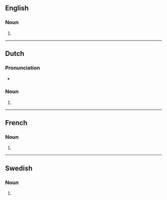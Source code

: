 ==English==

===Noun===
{{head|en|noun form}}

# {{plural of|en|dressing}}

----

==Dutch==

===Pronunciation===
* {{audio|nl|Nl-dressings.ogg|Audio}}

===Noun===
{{head|nl|noun form}}

# {{plural of|nl|dressing}}

----

==French==

===Noun===
{{head|fr|noun form|g=m}}

# {{plural of|fr|dressing}}

----

==Swedish==

===Noun===
{{head|sv|noun form}}

# {{sv-noun-form-indef-gen|dressing}}